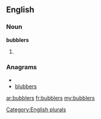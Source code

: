 ==English==

===Noun===
'''bubblers'''

# {{plural of|[[bubbler]]}}

===Anagrams===
* {{alphagram|bbbelrsu}}
* [[blubbers#English|blubbers]]


[[Category:English plurals]]

[[ar:bubblers]]
[[fr:bubblers]]
[[my:bubblers]]